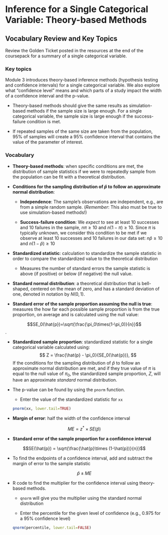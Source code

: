 # Inference for a Single Categorical Variable: Theory-based Methods

## Vocabulary Review and Key Topics

Review the Golden Ticket posted in the resources at the end of the coursepack for a summary of a single categorical variable.

### Key topics

Module 3 introduces theory-based inference methods (hypothesis testing and confidence intervals) for a single categorical variable. We also explore what "confidence level" means and which parts of a study impact the width of a confidence interval and the p-value.

* Theory-based methods should give the same results as simulation-based methods if the sample size is large enough. For a single categorical variable, the sample size is large enough if the success-failure condition is met.

* If repeated samples of the same size are taken from the population, 95\% of samples will create a 95\% confidence interval that contains the value of the parameter of interest.

### Vocabulary

* **Theory-based methods**: when specific conditions are met, the distribution of sample statistics if we were to repeatedly sample from the population can be fit with a theoretical distribution.

* **Conditions for the sampling distribution of $\hat{p}$ to follow an approximate normal distribution**:

    * **Independence**: The sample’s observations are independent, e.g., are from a simple random sample. (*Remember*: This also must be true to use simulation-based methods!)

     * **Success-failure condition**: We *expect* to see at least 10 successes and 10 failures in the sample, $n\pi\geq10$  and $n(1-\pi)\geq10$. Since $\pi$ is typically unknown, we consider this condition to be met if we observe at least 10 successes and 10 failures in our data set: $n\hat{p}\geq10$  and $n(1-\hat{p})\geq10$

* **Standardized statistic**: calculation to standardize the sample statistic in order to compare the standardized value to the theoretical distribution

    * Measures the number of standard errors the sample statistic is above (if positive) or below (if negative) the null value.

* **Standard normal distribution**: a theoretical distribution that is bell-shaped, centered on the mean of zero, and has a standard deviation of one, denoted in notation by $N(0,1)$.

* **Standard error of the sample proportion assuming the null is true**: measures the how far each possible sample proportion is from the true proportion, on average and is calculated using the null value:

$$SE_0(\hat{p})=\sqrt{\frac{\pi_0\times(1-\pi_0)}{n}}$$.

* **Standardized sample proportion**: standardized statistic for a single categorical variable calculated using:
$$
Z = \frac{\hat{p} - \pi_0}{SE_0(\hat{p})},
$$
    If the conditions for the sampling distribution of $\hat{p}$ to follow an approximate normal distribution are met, and if they true value of $\pi$ is equal to the null value of $\pi_0$, the standardized sample proportion, $Z$, will have an approximate _standard_ normal distribution.
    
* The p-value can be found by using the `pnorm` function.

    * Enter the value of the standardized statistic for `xx`
    
    ```r
    pnorm(xx, lower.tail=TRUE)
    ```


* **Margin of error**: half the width of the confidence interval

$$ME = z^* \times SE(\hat{p})$$
    
* **Standard error of the sample proportion for a confidence interval**

$$SE(\hat{p}) = \sqrt{\frac{\hat{p}\times (1-\hat{p})}{n}}$$

* To find the endpoints of a confidence interval, add and subtract the margin of error to the sample statistic

$$\hat{p} \pm ME$$

* R code to find the multiplier for the confidence interval using theory-based methods.

    * `qnorm` will give you the multiplier using the standard normal distribution
    
    * Enter the percentile for the given level of confidence (e.g., 0.975 for a 95\% confidence level) 

    ```r
    qnorm(percentile, lower.tail=FALSE)
    ```

    


\newpage
